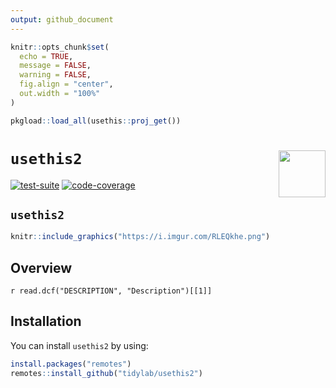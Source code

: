 ---
output: github_document
---

```{r setup, echo = FALSE, results = 'hide', message = FALSE, warning = FALSE}
knitr::opts_chunk$set(
  echo = TRUE, 
  message = FALSE,
  warning = FALSE,
  fig.align = "center", 
  out.width = "100%"
)

pkgload::load_all(usethis::proj_get())
```


# `usethis2` <img src='https://i.imgur.com/sdsO73r.png' align="right" height="75"/>

<!-- badges: start -->
[![test-suite](https://github.com/tidylab/usethis2/workflows/test-suite/badge.svg)](https://github.com/tidylab/usethis2/actions)
[![code-coverage](https://codecov.io/gh/tidylab/usethis2/branch/master/graph/badge.svg)](https://codecov.io/github/tidylab/usethis2/?branch=master)
<!-- badges: end -->


`usethis2`
---

```{r, echo = FALSE, out.width = "75%"}
knitr::include_graphics("https://i.imgur.com/RLEQkhe.png")
```

## Overview

`r read.dcf("DESCRIPTION", "Description")[[1]]`

## Installation

You can install `usethis2` by using:

```{r, eval=FALSE}
install.packages("remotes")
remotes::install_github("tidylab/usethis2")
```

